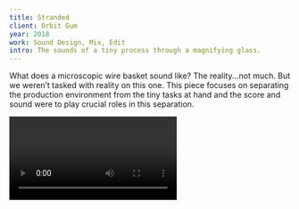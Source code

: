 ```yaml
---
title: Stranded
client: Orbit Gum
year: 2018
work: Sound Design, Mix, Edit
intro: The sounds of a tiny process through a magnifying glass.
---
```


What does a microscopic wire basket sound like? The reality...not much. But we weren’t tasked with reality on this one. This piece focuses on separating the production environment from the tiny tasks at hand and the score and sound were to play crucial roles in this separation.

<Video id="1234567890" title="Video Title" length="1:45" caption="Video description" thumbnail="http://placekitten.com/400/300" />

What does a microscopic wire basket sound like? The reality...not much. But we weren’t tasked with reality on this one. This piece focuses on separating the production environment from the tiny tasks at hand and the score and sound were to play crucial roles in this separation.

<Image src="http://placekitten.com/400/300" alt="Alt text" caption="Caption" />
